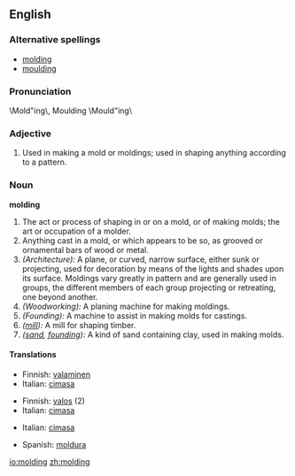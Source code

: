 ==English==

===Alternative spellings===
*[[molding]]
*[[moulding]]

===Pronunciation===
\Mold"ing\, Moulding \Mould"ing\

===Adjective===
# Used in making a mold or moldings; used in shaping anything according to a pattern.

===Noun===
'''molding'''
# The act or process of shaping in or on a mold, or of making molds; the art or occupation of a molder.
# Anything cast in a mold, or which appears to be so, as grooved or ornamental bars of wood or metal.
# ''(Architecture):'' A plane, or curved, narrow surface, either sunk or projecting, used for decoration by means of the lights and shades upon its surface.  Moldings vary greatly in pattern and are generally used in groups, the different members of each group projecting or retreating, one beyond another.
# ''(Woodworking):'' A planing machine for making moldings. 
# ''(Founding):'' A machine to assist in making molds for castings.
# ''([[mill]]):'' A mill for shaping timber.
# ''([[sand]], [[founding]]):'' A kind of sand containing clay, used in making molds.

====Translations====
{{trans-top|the act or process of shaping in a mold}}
*Finnish: [[valaminen]]
*Italian: [[cimasa]] {{f}}
{{trans-mid}}
{{trans-bot}}

{{trans-top|anything cast in a mold}}
{{trans-mid}}
*Finnish: [[valos]] (2)
*Italian: [[cimasa]] {{f}}
{{trans-bot}}

{{trans-top|A decorative surface in architecture}}
*Italian: [[cimasa]] {{f}}
{{trans-mid}}
*Spanish: [[moldura]] {{f}}
{{trans-bot}}

[[io:molding]]
[[zh:molding]]